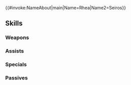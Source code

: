 {{#invoke:NameAbout|main|Name=Rhea|Name2=Seiros}}{{HeroPage Tabs}}
{{Hero Infobox
|Name=Rhea
|Title=Loving Matriarch
|WeaponType=Colorless Breath
|MoveType=Infantry
|Origin=Fire Emblem: Three Houses
|Gender=Female
|actorEN=Cherami Leigh
|actorJP=井上喜久子
|artist=ゾノタイダ
|randomStartTime=2023-05-17T07:00:00Z
|additionDate=April 17, 2023
|releaseDate=April 17, 2023
|poolDate=May 9, 2023
|poolRarities=5
|cv1=12
|cv2=100500
|TagID=レア
|InternalID=942
|Properties=hat,tiara
|description=Archbishop who guides the Church of Seiros. Watches over her students with the calm air of a caring mother. Appears in Fire Emblem: Three Houses.
}}
{{Stats Page
|Lv1HP=18|Lv1ATK=11|Lv1SPD=3|Lv1DEF=7|Lv1RES=16
|GRHP=50|GRATK=75|GRSPD=30|GRDEF=80|GRRES=70
}}
==Skills==
===Weapons===
{{Weapons Table
|weapon1=Fire Breath
|weapon1Default=1
|weapon1Unlock=1
|weapon2=Fire Breath+
|weapon2Default=2
|weapon2Unlock=2
|weapon3=Flametongue
|weapon3Default=4
|weapon3Unlock=3
|weapon4=Revealing Breath
|weapon4Default=5
|weapon4Unlock=5
}}
===Assists===
{{Assists Table}}
===Specials===
{{Specials Table
|special1=Night Sky
|special1Default=4
|special1Unlock=3
|special2=Glimmer
|special2Unlock=4
}}
===Passives===
{{Passives Table
|passiveA1=Atk/Res Scowl 1
|passiveA2=Atk/Res Scowl 2
|passiveA3=Atk/Res Scowl 3
|passiveA4=Atk/Res Scowl 4
|passiveA1Unlock=2
|passiveA2Unlock=3
|passiveA3Unlock=4
|passiveA4Unlock=5
|passiveB1=True Dragon Wall
|passiveB1Unlock=5
}}
{{Heroes Navbox}}